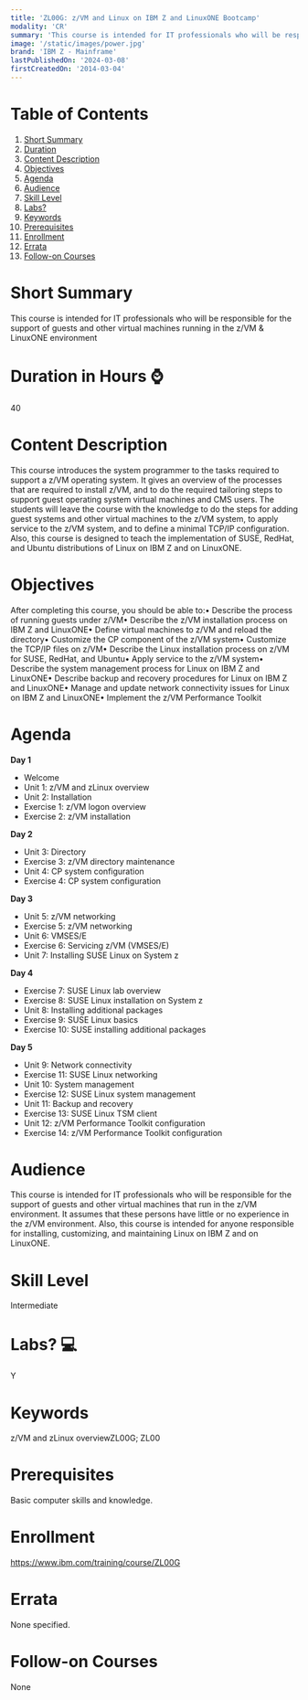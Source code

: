 ```yaml
---
title: 'ZL00G: z/VM and Linux on IBM Z and LinuxONE Bootcamp'
modality: 'CR'
summary: 'This course is intended for IT professionals who will be responsible for the support of guests and other virtual machines running in the z/VM & LinuxONE environment'
image: '/static/images/power.jpg'
brand: 'IBM Z - Mainframe'
lastPublishedOn: '2024-03-08'
firstCreatedOn: '2014-03-04'
---
```

# Table of Contents
1.  [Short Summary](#short-summary)
2.  [Duration](#duration-in-hours-)
3.  [Content Description](#content-description)
4.  [Objectives](#objectives)
5.  [Agenda](#agenda)
6.  [Audience](#audience)
7.  [Skill Level](#skill-level)
8.  [Labs?](#labs-)
9.  [Keywords](#keywords)
10. [Prerequisites](#prerequisites)
11. [Enrollment](#enrollment)
12. [Errata](#errata)
13. [Follow-on Courses](#follow-on-courses)

# Short Summary
This course is intended for IT professionals who will be responsible for the support of guests and other virtual machines running in the z/VM & LinuxONE environment

# Duration in Hours ⌚
40

# Content Description
This course introduces the system programmer to the tasks required to support a z/VM operating system. It gives an overview of the processes that are required to install z/VM, and to do the required tailoring steps to support guest operating system virtual machines and CMS users. The students will leave the course with the knowledge to do the steps for adding guest systems and other virtual machines to the z/VM system, to apply service to the z/VM system, and to define a minimal TCP/IP configuration. Also, this course is designed to teach the implementation of SUSE, RedHat, and Ubuntu distributions of Linux on IBM Z and on LinuxONE.



# Objectives
After completing this course, you should be able to:• Describe the process of running guests under z/VM• Describe the z/VM installation process on IBM Z and LinuxONE• Define virtual machines to z/VM and reload the directory• Customize the CP component of the z/VM system• Customize the TCP/IP files on z/VM• Describe the Linux installation process on z/VM for SUSE, RedHat, and Ubuntu• Apply service to the z/VM system• Describe the system management process for Linux on IBM Z and LinuxONE• Describe backup and recovery procedures for Linux on IBM Z and LinuxONE• Manage and update network connectivity issues for Linux on IBM Z and LinuxONE• Implement the z/VM Performance Toolkit 



# Agenda
**Day 1**

* Welcome
* Unit 1: z/VM and zLinux overview
* Unit 2: Installation
* Exercise 1: z/VM logon overview
* Exercise 2: z/VM installation

**Day 2**

* Unit 3: Directory
* Exercise 3: z/VM directory maintenance
* Unit 4: CP system configuration
* Exercise 4: CP system configuration

**Day 3**

* Unit 5: z/VM networking
* Exercise 5: z/VM networking
* Unit 6: VMSES/E
* Exercise 6: Servicing z/VM (VMSES/E)
* Unit 7: Installing SUSE Linux on System z

**Day 4**

* Exercise 7: SUSE Linux lab overview
* Exercise 8: SUSE Linux installation on System z
* Unit 8: Installing additional packages
* Exercise 9: SUSE Linux basics
* Exercise 10: SUSE installing additional packages

**Day 5**

* Unit 9: Network connectivity
* Exercise 11: SUSE Linux networking
* Unit 10: System management
* Exercise 12: SUSE Linux system management
* Unit 11: Backup and recovery
* Exercise 13: SUSE Linux TSM client
* Unit 12: z/VM Performance Toolkit configuration
* Exercise 14: z/VM Performance Toolkit configuration


# Audience
This course is intended for IT professionals who will be responsible for the support of guests and other virtual machines that run in the z/VM environment. It assumes that these persons have little or no experience in the z/VM environment. Also, this course is intended for anyone responsible for installing, customizing, and maintaining Linux on IBM Z and on LinuxONE.



# Skill Level
Intermediate

# Labs? 💻
Y

# Keywords
z/VM and zLinux overviewZL00G; ZL00

# Prerequisites
Basic computer skills and knowledge.



# Enrollment
https://www.ibm.com/training/course/ZL00G

# Errata
None specified.

# Follow-on Courses
None

